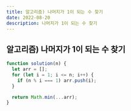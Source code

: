 ```yaml
---
title: 알고리즘) 나머지가 1이 되는 수 찾기
date: 2022-08-20
description: 나머지가 1이 되는 수 찾기
---
```


## 알고리즘) 나머지가 1이 되는 수 찾기

```js
function solution(n) {
  let arr = [];
  for (let i = 1; i <= n; i++) {
    if (n % i === 1) arr.push(i);
  }

  return Math.min(...arr);
}
```
